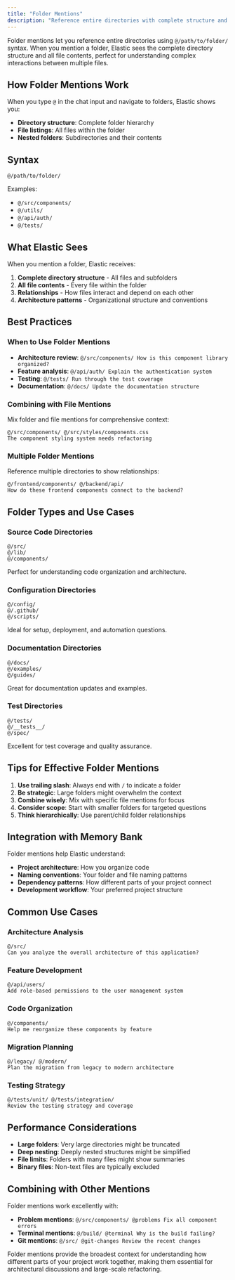 ```yaml
---
title: "Folder Mentions"
description: "Reference entire directories with complete structure and file contents"
---
```


Folder mentions let you reference entire directories using `@/path/to/folder/` syntax. When you mention a folder, Elastic sees the complete directory structure and all file contents, perfect for understanding complex interactions between multiple files.

## How Folder Mentions Work

When you type `@` in the chat input and navigate to folders, Elastic shows you:

- **Directory structure**: Complete folder hierarchy
- **File listings**: All files within the folder
- **Nested folders**: Subdirectories and their contents

## Syntax

```
@/path/to/folder/
```

Examples:
- `@/src/components/`
- `@/utils/`
- `@/api/auth/`
- `@/tests/`

## What Elastic Sees

When you mention a folder, Elastic receives:

1. **Complete directory structure** - All files and subfolders
2. **All file contents** - Every file within the folder
3. **Relationships** - How files interact and depend on each other
4. **Architecture patterns** - Organizational structure and conventions

## Best Practices

### When to Use Folder Mentions

- **Architecture review**: `@/src/components/ How is this component library organized?`
- **Feature analysis**: `@/api/auth/ Explain the authentication system`
- **Testing**: `@/tests/ Run through the test coverage`
- **Documentation**: `@/docs/ Update the documentation structure`

### Combining with File Mentions

Mix folder and file mentions for comprehensive context:

```
@/src/components/ @/src/styles/components.css 
The component styling system needs refactoring
```

### Multiple Folder Mentions

Reference multiple directories to show relationships:

```
@/frontend/components/ @/backend/api/ 
How do these frontend components connect to the backend?
```

## Folder Types and Use Cases

### Source Code Directories
```
@/src/
@/lib/
@/components/
```
Perfect for understanding code organization and architecture.

### Configuration Directories
```
@/config/
@/.github/
@/scripts/
```
Ideal for setup, deployment, and automation questions.

### Documentation Directories
```
@/docs/
@/examples/
@/guides/
```
Great for documentation updates and examples.

### Test Directories
```
@/tests/
@/__tests__/
@/spec/
```
Excellent for test coverage and quality assurance.

## Tips for Effective Folder Mentions

1. **Use trailing slash**: Always end with `/` to indicate a folder
2. **Be strategic**: Large folders might overwhelm the context
3. **Combine wisely**: Mix with specific file mentions for focus
4. **Consider scope**: Start with smaller folders for targeted questions
5. **Think hierarchically**: Use parent/child folder relationships

## Integration with Memory Bank

Folder mentions help Elastic understand:

- **Project architecture**: How you organize code
- **Naming conventions**: Your folder and file naming patterns
- **Dependency patterns**: How different parts of your project connect
- **Development workflow**: Your preferred project structure

## Common Use Cases

### Architecture Analysis
```
@/src/
Can you analyze the overall architecture of this application?
```

### Feature Development
```
@/api/users/ 
Add role-based permissions to the user management system
```

### Code Organization
```
@/components/ 
Help me reorganize these components by feature
```

### Migration Planning
```
@/legacy/ @/modern/ 
Plan the migration from legacy to modern architecture
```

### Testing Strategy
```
@/tests/unit/ @/tests/integration/ 
Review the testing strategy and coverage
```

## Performance Considerations

- **Large folders**: Very large directories might be truncated
- **Deep nesting**: Deeply nested structures might be simplified
- **File limits**: Folders with many files might show summaries
- **Binary files**: Non-text files are typically excluded

## Combining with Other Mentions

Folder mentions work excellently with:

- **Problem mentions**: `@/src/components/ @problems Fix all component errors`
- **Terminal mentions**: `@/build/ @terminal Why is the build failing?`
- **Git mentions**: `@/src/ @git-changes Review the recent changes`

Folder mentions provide the broadest context for understanding how different parts of your project work together, making them essential for architectural discussions and large-scale refactoring. 